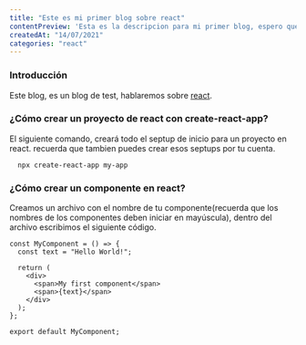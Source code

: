 ```yaml
---
title: "Este es mi primer blog sobre react"
contentPreview: 'Esta es la descripcion para mi primer blog, espero que todo vaya bien'
createdAt: "14/07/2021"
categories: "react"
---
```

### Introducción
Este blog, es un blog de test, hablaremos sobre [react](https://reactjs.org/).

### ¿Cómo crear un proyecto de react con create-react-app?
El siguiente comando, creará todo el septup de inicio para un proyecto en react. recuerda que tambien puedes crear esos septups por tu cuenta.

```
  npx create-react-app my-app
```

### ¿Cómo crear un componente en react?
Creamos un archivo con el nombre de tu componente(recuerda que los nombres de los componentes deben iniciar en mayúscula),
dentro del archivo escribimos el siguiente código.

```
const MyComponent = () => {
  const text = "Hello World!";

  return (
    <div>
      <span>My first component</span>
      <span>{text}</span>
    </div>
  );
};

export default MyComponent;
```